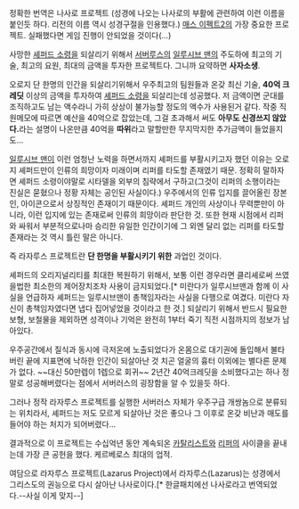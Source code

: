 정확한 번역은 나사로 프로젝트
(성경에 나오는 나사로의 부활에 관련하여 이런 이름을 붙인듯 하다. 리전의 이름 역시 성경구절을 인용했다.)
[[매스 이펙트2]]의 가장 중요한 프로젝트. 실패했다면 게임 진행이 안되었을 것이다(...)

사망한 [[셰퍼드 소령]]을 되살리기 위해서 [[서버루스]]의 [[일루시브 맨]]의 주도하에 최고의 기술, 최고의 요원, 최대의 금액을 투자한 프로젝트다. 그니까 요약하면 '''사자소생'''.

오로지 단 한명의 인간을 되살리기위해서 우주최고의 팀원들과 온갖 최신 기술, '''40억 크레딧''' 이상의 금액을 투자하여 [[셰퍼드 소령]]을 되살리는데 성공했다. 저 금액이면 군대를 조직하고도 남는 액수라니 가히 상상이 불가능할 정도의 액수가 사용된거 같다. 작중 직원메모에 따르면 예산을 40억으로 잡았는데, 그걸 초과해서 써도 '''아무도 신경쓰지 않았다.'''라는 설명이 나온만큼 40억을 '''따위'''라고 말할만한 무지막지한 추가금액이 들었을지도...

[[일루시브 맨]]이 이런 엄청난 노력을 하면서까지 셰퍼드를 부활시키고자 했던 이유는 오로지 셰퍼드만이 인류의 희망이자 미래이며 리퍼를 타도할 존재였기 때문. 정확히 말하자면 셰퍼드 소령이야말로 시타델을 외부의 침략에서 구하고(그것이 리퍼의 소행이라는 진실은 묻혔으나 정황 자체는 공인된 사실이다.) 우주에서의 인류 입지를 끌어올린 장본인, 아이콘으로서 상징적인 존재이기 때문이다. 셰퍼드 개인의 사상이나 무력뿐만이 아니라, 이런 입지에 있는 존재로써 인류의 희망이라 판단한 것. 또한 현재 시점에서 리퍼와 싸워서 부분적으로나마 승리한 유일한 인간이기에 그 외엔 달리 없는 리퍼를 타도할 존재라는 것 역시 틀린 말은 아니다.

즉 라자루스 프로젝트란 '''단 한명을 부활시키기 위한''' 과업인 것이다.

셰퍼드의 오리지널리티를 최대한 복원하기 위해서, 보통 이런 경우라면 클리셰로써 쓰였을법한 최소한의 제어장치조차 사용이 금지되었다.[* 미란다가 일루시브맨과 함께 이 사실을 언급하자 셰퍼드는 일루시브맨이 총책임자라는 사실을 다행으로 여겼다. 미란다 자신이 총책임자였다면 냅다 집어넣었을 것이라고 한 것.] 되살리기 위해서 반드시 필요한 보형, 보철물을 제외하면 성격이나 기억은 완전히 1부터 죽기 직전 시점까지의 정보가 남아있다.

우주공간에서 질식과 동시에 극저온에 노출되었다가 온몸으로 대기권에 돌입해서 불타버린 끝에 지표면에 낙하한 인간이 되살아난 것 치곤 얼굴의 흉터 이외에는 별다른 문제가 없다. ~~대신 50만렙이 1렙으로 회귀~~ 2년간 40억크레딧을 소비했다고는 하나 정말로 성공해버렸다는 점에서 서버러스의 굉장함을 알 수 있을듯 하다.

그러나 정작 라자루스 프로젝트를 실행한 서버러스 자체가 우주구급 개쌍놈으로 분류되는 위치라서, 셰퍼드는 저도 모르게 되살아난 것은 좋으나 그 이후로 온갖 비난과 매도를 들어야 하는 처지가 되어버렸다...

결과적으로 이 프로젝트는 수십억년 동안 계속되온 [[카탈리스트]]와 [[리퍼]]의 사이클을 끝내는데 가장 큰 공헌을 했다. 케르베로스 최대의 업적.

여담으로 라자루스 프로젝트(Lazarus Project)에서 라자루스(Lazarus)는 성경에서 그리스도의 권능으로 다시 살아난 나사로이다.[* 한글패치에선 나사로라고 번역되었다.--사실 이게 맞지--]
